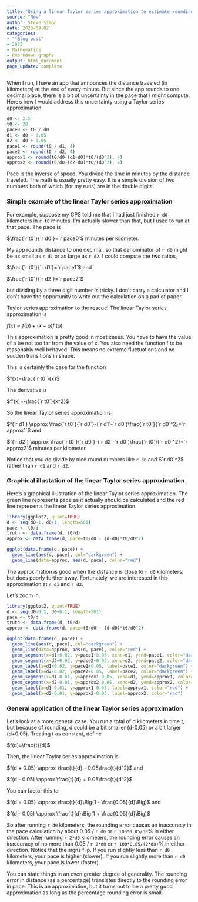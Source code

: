 ```yaml
---
title: "Using a linear Taylor series approximation to estimate rounding error"
source: "New"
author: Steve Simon
date: 2023-09-02
categories:
- "*Blog post"
- 2023
- Mathematics
- Rmarkdown graphs
output: html_document
page_update: complete
---
```


When I run, I have an app that announces the distance traveled (in kilometers) at the end of every minute. But since the app rounds to one decimal place, there is a bit of uncertainty in the pace that I might compute. Here's how I would address this uncertainty using a Taylor series approximation.

<!---more--->

```r
d0 <- 2.5
t0 <- 20
pace0 <- t0 / d0
d1 <- d0 - 0.05
d2 <- d0 + 0.05
pace1 <- round(t0 / d1, 4)
pace2 <- round(t0 / d2, 4)
approx1 <- round(t0/d0-(d1-d0)*t0/(d0^2), 4)
approx2 <- round(t0/d0-(d2-d0)*t0/(d0^2), 4)
```

Pace is the inverse of speed. You divide the time in minutes by the distance traveled. The math is usually pretty easy. It is a simple division of two numbers both of which (for my runs) are in the double digits.

### Simple example of the linear Taylor series approximation

For example, suppose my GPS told me that I had just finished `r d0` kilometers in `r t0` minutes. I'm actually slower than that, but I used to run at that pace. The pace is 

$\frac{`r t0`}{`r d0`}=`r pace0`$ minutes per kilometer.

My app rounds distance to one decimal, so that denominator of `r d0` might be as small as `r d1` or as large as `r d2`. I could compute the two ratios,

$\frac{`r t0`}{`r d1`}=`r pace1`$ and

$\frac{`r t0`}{`r d2`}=`r pace2`$

but dividing by a three digit number is tricky. I don't carry a calculator and I don't have the opportunity to write out the calculation on a pad of paper.

Taylor series approximation to the rescue! The linear Taylor series approximation is

$f(x) \approx f(a)+(x-a)f'(a)$

This approximation is pretty good in most cases. You have to have the value of a be not too far from the value of x. You also need the function f to be reasonably well behaved. This means no extreme fluctuations and no sudden transitions in shape.

This is certainly the case for the function 

$f(x)=\frac{`r t0`}{x}$

The derivative is 

$f'(x)=-\frac{`r t0`}{x^2}$

So the linear Taylor series approximation is

$f(`r d1`) \approx \frac{`r t0`}{`r d0`}-(`r d1`-`r d0`)\frac{`r t0`}{`r d0`^2}=`r approx1`$ and

$f(`r d2`) \approx \frac{`r t0`}{`r d0`}-(`r d2`-`r d0`)\frac{`r t0`}{`r d0`^2}=`r approx2`$ minutes per kilometer

Notice that you do divide by nice round numbers like `r d0` and $`r d0`^2$ rather than `r d1` and `r d2`.

### Graphical illustation of the linear Taylor series approximation

Here's a graphical illustration of the linear Taylor series approximation. The green line represents pace as it actually should be calculated and the red line represents the linear Taylor series approximation.

```r
library(ggplot2, quiet=TRUE)
d <- seq(d0-1, d0+1, length=501)
pace <- t0/d
truth <- data.frame(d, t0/d)
approx <- data.frame(d, pace=t0/d0 - (d-d0)*t0/d0^2)

ggplot(data.frame(d, pace)) +
  geom_line(aes(d, pace), col="darkgreen") +
  geom_line(data=approx, aes(d, pace), color="red")
```

The approximation is good when the distance is close to `r d0` kilometers, but does poorly further away. Fortunately, we are interested in this approximation at `r d1` and `r d2`.

Let's zoom in.

```r
library(ggplot2, quiet=TRUE)
d <- seq(d0-0.1, d0+0.1, length=501)
pace <- t0/d
truth <- data.frame(d, t0/d)
approx <- data.frame(d, pace=t0/d0 - (d-d0)*t0/d0^2)

ggplot(data.frame(d, pace)) +
  geom_line(aes(d, pace), col="darkgreen") +
  geom_line(data=approx, aes(d, pace), color="red") +
  geom_segment(x=d1+0.02, y=pace1+0.05, xend=d1, yend=pace1, color="darkgreen") +
  geom_segment(x=d2+0.02, y=pace2+0.05, xend=d2, yend=pace2, color="darkgreen") +
  geom_label(x=d1+0.02, y=pace1+0.05, label=pace1, color="darkgreen") +
  geom_label(x=d2+0.02, y=pace2+0.05, label=pace2, color="darkgreen") +
  geom_segment(x=d1-0.01, y=approx1-0.05, xend=d1, yend=approx1, color="red") +
  geom_segment(x=d2-0.01, y=approx2-0.05, xend=d2, yend=approx2, color="red") +
  geom_label(x=d1-0.01, y=approx1-0.05, label=approx1, color="red") +
  geom_label(x=d2-0.01, y=approx2-0.05, label=approx2, color="red")
```

### General application of the linear Taylor series approximation

Let's look at a more general case. You run a total of d kilometers in time t, but because of rounding, d could be a bit smaller (d-0.05) or a bit larger (d+0.05). Treating t as constant, define

$f(d)=\frac{t}{d}$

Then, the linear Taylor series approximation is

$f(d + 0.05) \approx \frac{t}{d} - 0.05\frac{t}{d^2}$ and

$f(d - 0.05) \approx \frac{t}{d} + 0.05\frac{t}{d^2}$.

You can factor this to

$f(d + 0.05) \approx \frac{t}{d}\Big(1 - \frac{0.05}{d}\Big)$ and

$f(d - 0.05) \approx \frac{t}{d}\Big(1 + \frac{0.05}{d}\Big)$

So after running `r d0` kilometers, the rounding error causes an inaccuracy in the pace calculation by about 0.05 / `r d0` or `r 100*0.05/d0`% in either direction. After running `r 2*d0` kilometers, the rounding error causes an inaccuracy of no more than 0.05 / `r 2*d0` or `r 100*0.05/(2*d0)`% in either direction. Notice that the signs flip. If you run slightly less than `r d0` kilometers, your pace is higher (slower). If you run slightly more than `r d0` kilometers, your pace is lower (faster). 

You can state things in an even greater degree of generality. The rounding error in distance (as a percentage) translates directly to the rounding error in pace. This is an approximation, but it turns out to be a pretty good approximation as long as the percentage rounding error is small.